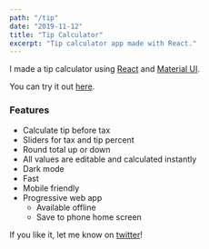 ```yaml
---
path: "/tip"
date: "2019-11-12"
title: "Tip Calculator"
excerpt: "Tip calculator app made with React."
---
```


I made a tip calculator using [React](https://reactjs.org/) and [Material UI](https://material-ui.com/).

You can try it out [here](https://tip.makoncline.com).

### Features

- Calculate tip before tax
- Sliders for tax and tip percent
- Round total up or down
- All values are editable and calculated instantly
- Dark mode
- Fast
- Mobile friendly
- Progressive web app
  - Available offline
  - Save to phone home screen

If you like it, let me know on [twitter](https://twitter.com/makoncline)!
